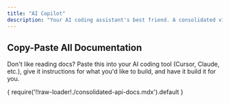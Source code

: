 ```yaml
---
title: "AI Copilot"
description: "Your AI coding assistant's best friend. A consolidated view of all our documentation for easy copy-pasting."
---
```



## Copy-Paste All Documentation

Don't like reading docs? Paste this into your AI coding tool (Cursor, Claude, etc.), give it instructions for what you'd like to build, and have it build it for you.

<CodeBlock language="markdown" showLineNumbers={false} collapsible={true}>
  {
    require('!!raw-loader!./consolidated-api-docs.mdx').default
  }
</CodeBlock>
